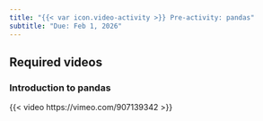 ```yaml
---
title: "{{< var icon.video-activity >}} Pre-activity: pandas"
subtitle: "Due: Feb 1, 2026"
---
```


## Required videos

### Introduction to pandas

{{< video https://vimeo.com/907139342 >}}
